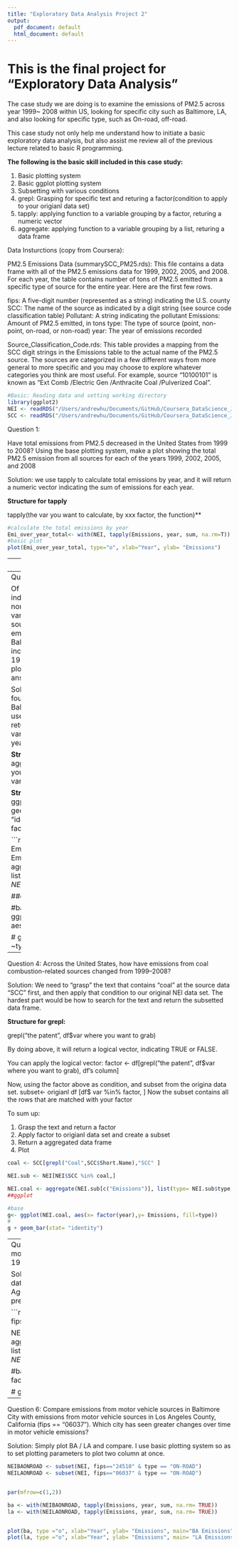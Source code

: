 ```yaml
---
title: "Exploratory Data Analysis Project 2"
output:
  pdf_document: default
  html_document: default
---
```

# This is the final project for "Exploratory Data Analysis"

The case study we are doing is to examine the emissions of PM2.5 across year 1999~ 2008 within US, looking for specific city such as Baltimore, LA, and also looking for specific type, such as On-road, off-road. 

This case study not only help me understand how to initiate a basic exploratory data analysis, but also assist me review all of the previous lecture related to basic R programming.

**The following is the basic skill included in this case study:**

1. Basic plotting system
2. Basic ggplot plotting system
3. Subsetting with various conditions
4. grepl: Grasping for specific text and returing a factor(condition to apply to your origianl data set)
5. tapply: applying function to a variable grouping by a factor, returing a numeric vector
6. aggregate: applying function to a variable grouping by a list, returing a data frame


Data Insturctions (copy from Coursera):

PM2.5 Emissions Data (summarySCC_PM25.rds): This file contains a data frame with all of the PM2.5 emissions data for 1999, 2002, 2005, and 2008. For each year, the table contains number of tons of PM2.5 emitted from a specific type of source for the entire year. Here are the first few rows.

fips: A five-digit number (represented as a string) indicating the U.S. county
SCC: The name of the source as indicated by a digit string (see source code classification table)
Pollutant: A string indicating the pollutant
Emissions: Amount of PM2.5 emitted, in tons
type: The type of source (point, non-point, on-road, or non-road)
year: The year of emissions recorded
 
Source_Classification_Code.rds: This table provides a mapping from the SCC digit strings in the Emissions table to the actual name of the PM2.5 source. The sources are categorized in a few different ways from more general to more specific and you may choose to explore whatever categories you think are most useful. For example, source “10100101” is known as “Ext Comb /Electric Gen /Anthracite Coal /Pulverized Coal”.


```r
#Basic: Reading data and setting working directory
library(ggplot2)
NEI <- readRDS("/Users/andrewhu/Documents/GitHub/Coursera_DataScience_JHU/Exploratory Data Analysis/summarySCC_PM25.rds")
SCC <- readRDS("/Users/andrewhu/Documents/GitHub/Coursera_DataScience_JHU/Exploratory Data Analysis/Source_Classification_Code.rds")

```


Question 1: 

Have total emissions from PM2.5 decreased in the United States from 1999 to 2008? Using the base plotting system, make a plot showing the total PM2.5 emission from all sources for each of the years 1999, 2002, 2005, and 2008

Solution: we use tapply to calculate total emissions by year, and it will return a numeric vector indicating the sum of emissions for each year.

**Structure for tapply**

tapply(the var you want to calculate, by xxx factor, the function)**

```r
#calculate the total emissions by year
Emi_over_year_total<- with(NEI, tapply(Emissions, year, sum, na.rm=T))
#basic plot
plot(Emi_over_year_total, type="o", xlab="Year", ylab= "Emissions")
```

---
Question 2: 

Have total emissions from PM2.5 decreased in the Baltimore City, Maryland (fips == "24510") from 1999 to 2008? Use the base plotting system to make a plot answering this question.

Solution: We need to subset a data set from the original data, with only the Baltimore City, and then we use the same tapply function to return a numeric vector with total emissions by each year.

```r
#Subset for BA
NEIBA <- subset(NEI, fips=="24510")

#Calculation and Plot
Emi_over_year_BA <- with(NEIBA, tapply(Emissions, year, sum, na.rm=TRUE))
str(Emi_over_year_BA)#note: the sturcture is a numeric vector
plot(Emi_over_year_BA, type="o", xlab= "Year", ylab= "Emissions")
```

---
Question 3: 

Of the four types of sources indicated by the type (point, nonpoint, onroad, nonroad) variable, which of these four sources have seen decreases in emissions from 1999–2008 for Baltimore City? Which have seen increases in emissions from 1999–2008? Use the ggplot2 plotting system to make a plot answer this question.

Solution: Now we want to examine four types of sources within Baltimore city. First, we need to use the aggregate function, to return a data frame that has three variables we are interested: Type, year and Emissions.

**Structure for aggregate function:**
aggregate(df with a specific var you want to calculate, list of factor variables, function)

**Structure for ggplot:**
Basic: ggplot(df, aes(x,y))
Addings: geom_point(), geom_bar(stat= "identity")..
Categorize: facet_grid(.~ the factor)

```r
#Subset a df: sum for Emissions, by type and by year
Emi_over_year_BA_df <- aggregate(NEIBA[c("Emissions")], list(type= NEIBA$type, year= NEIBA$year), sum )

##ggplot

#base
g<- ggplot(Emi_over_year_BA_df, aes(factor(year),Emissions) )

#
g + geom_point()+ facet_grid(. ~type)
```

---
Question 4: 
Across the United States, how have emissions from coal combustion-related sources changed from 1999–2008?

Solution: We need to "grasp" the text that contains "coal" at the source data "SCC" first, and then apply that condition to our original NEI data set. The hardest part would be how to search for the text and return the subsetted data frame.


**Structure for grepl:**

grepl("the patent", df$var where you want to grab)

By doing above, it will return a logical vector, indicating TRUE or FALSE.

You can apply the logical vector:
factor <- df[grepl("the patent", df$var where you want to grab), df's column]

Now, using the factor above as condition, and subset from the origina data set.
subset<- origianl df [df$ var  %in% factor, ]
Now the subset contains all the rows that are matched with your factor

To sum up:

1. Grasp the text and return a factor
2. Apply factor to origianl data set and create a subset
3. Return a aggregated data frame
4. Plot

```r
coal <- SCC[grepl("Coal",SCC$Short.Name),"SCC" ]

NEI.sub <- NEI[NEI$SCC %in% coal,]

NEI.coal <- aggregate(NEI.sub[c("Emissions")], list(type= NEI.sub$type, year= NEI.sub$year), sum )
##ggplot

#base
g<- ggplot(NEI.coal, aes(x= factor(year),y= Emissions, fill=type))
#
g + geom_bar(stat= "identity")

```

---
Question 5: How have emissions from motor vehicle sources changed from 1999–2008 in Baltimore City?

Solution: 
1. Simply subset from the origianl data with BA and type of "ONROAD"
2. Aggregate the data just as we've done previously 
3. Plot


```r
NEIBAONROAD <- subset(NEI, fips=="24510" & type == "ON-ROAD")


NEI.onroad <- aggregate(NEIBAONROAD[c("Emissions")], list(type= NEIBAONROAD$type, year= NEIBAONROAD$year), sum )

#base
g<- ggplot(NEI.onroad , aes(x= factor(year),y= Emissions, fill=type))

#
g + geom_bar(stat= "identity")
```

---
Question 6: Compare emissions from motor vehicle sources in Baltimore City with emissions from motor vehicle sources in Los Angeles County, California (fips == "06037"). Which city has seen greater changes over time in motor vehicle emissions?

Solution: Simply plot BA / LA and compare. I use basic plotting system so as to set plotting parameters to plot two column at once.


```r
NEIBAONROAD <- subset(NEI, fips=="24510" & type == "ON-ROAD")
NEILAONROAD <- subset(NEI, fips=="06037" & type == "ON-ROAD")


par(mfrow=c(1,2))

ba <- with(NEIBAONROAD, tapply(Emissions, year, sum, na.rm= TRUE))
la <- with(NEILAONROAD, tapply(Emissions, year, sum, na.rm= TRUE))


plot(ba, type ="o", xlab="Year", ylab= "Emissions", main="BA Emissions")
plot(la, type ="o", xlab="Year", ylab= "Emissions", main= "LA Emissions")

```

